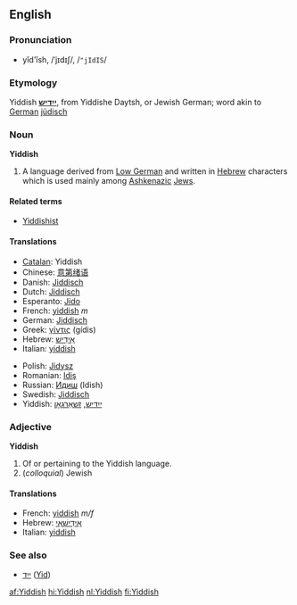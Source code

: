 ==English==

===Pronunciation===
*yĭd'ĭsh, /ˈjɪdɪʃ/, /<tt>"jIdIS</tt>/

===Etymology===
Yiddish '''[[ייִדיש]]''', from Yiddishe Daytsh, or Jewish German; word akin to [[German]] [[jüdisch]]

===Noun===
{{wikipedia|Yiddish language}}
'''Yiddish'''

#A language derived from [[Low German]] and written in [[Hebrew]] characters which is used mainly among [[Ashkenazi|Ashkenazic]] [[Jew|Jews]].

====Related terms====
*[[Yiddishist]]

====Translations====
{{top}}
*[[Catalan]]: Yiddish
*Chinese: [[意第绪语]]
*Danish: [[Jiddisch]]
*Dutch: [[Jiddisch]]
*Esperanto: [[Jido]]
*French: [[yiddish]] ''m''
*German: [[Jiddisch]]
*Greek: [[γίντις]] (g&iacute;dis)
*Hebrew: [[אידיש|אִידִישׁ]]
*Italian: [[yiddish]] {{m}}
{{mid}}
*Polish: [[Jidysz]]
*Romanian: [[Idiş]]
*Russian: [[Идиш]] (Idish)
*Swedish: [[Jiddisch]]
*Yiddish: [[ייִדיש]], [[זשאַרגאָן]]
{{bottom}}

===Adjective===
'''Yiddish'''
# Of or pertaining to the Yiddish language.
# (''colloquial'') Jewish

====Translations====
{{top}}
*French: [[yiddish]] ''m/f''
*Hebrew: [[אידישאי|אִידִישָׁאִי]]
*Italian: [[yiddish]] {{m}}
{{mid}}
{{bottom}}

===See also===
*[[ייִד]] ([[Jew|Yid]]) {{m}}


{{interwiktionary|code=yi}}

[[af:Yiddish]]
[[hi:Yiddish]]
[[nl:Yiddish]]
[[fi:Yiddish]]